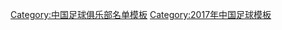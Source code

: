 {{Football squad with groups
 | name      = 2017年中乙分类名单深圳人人
 | bgcolor   = #800080
 | bordercolor = #FFFFFF
 | textcolor   = #FFFFFF
 | title=[[深圳雷曼人人足球俱乐部|<span style="color:#FFFFFF">深圳雷曼</span>]] — [[2017年中国足球乙级联赛|<span style="color: #FFFFFF;">2017年</span>]][[中国足球乙级联赛|<span style="color: #FFFFFF;">中乙联赛第 4 名、南区冠军</span>]]
|group1=全年参赛球员
|list1=<div>
{{Football squad2 player|no=1|name=[[吴飞 (足球运动员)|吴飞]]}}
{{Football squad2 player|no=3|name=[[崔宁 (足球运动员)|崔宁]]}}
{{Football squad2 player|no=4|name=[[宋月明]]}}
{{Football squad2 player|no=5|name=[[周熠]]}}
{{Football squad2 player|no=6|name=[[杨剑飞]]}}
{{Football squad2 player|no=7|name=[[于贵君]]}}
{{Football squad2 player|no=9|name=[[韩家宝]]}}
{{Football squad2 player|no=10|name=[[杨晨 (1989年)|杨晨]]}}
{{Football squad2 player|no=15|name=[[符晓俊]]}}
{{Football squad2 player|no=16|name=[[刘乐 (足球运动员)|劉樂]]}}
{{Football squad2 player|no=17|name=[[杨子 (足球运动员)|杨子]]}}
{{Football squad2 player|no=18|name=[[杨斌 (足球运动员)|杨斌]]}}
{{Football squad2 player|no=19|name=[[高远 (足球运动员)|高远]]}}
{{Football squad2 player|no=20|name=[[朱聪 (足球运动员)|朱聪]]}}
{{Football squad2 player|no=21|name={{le|李思源|Li Siyuan (footballer)}}}}
{{Football squad2 player|no=22|name=[[袁琳]]}}
{{Football squad2 player|no=23|name=[[黄凤涛]]}}
{{Football squad2 player|no=24|name=[[周强 (足球运动员)|周强]]}}
{{Football squad2 player|no=26|name=[[麦思劲]]}}
{{Football squad2 player|no=27|name=[[吕毅 (足球运动员)|吕毅]]}}
{{Football squad2 player|no=29|name=[[王子航]]}}
{{Football squad2 player|no=30|name=[[梁华 (足球运动员)|梁华]]}}
{{Football squad2 player|no=31|name=[[伍绍进]]}}
{{Football squad2 player|no=32|name=[[马晓磊]]}}
{{Football squad2 player|no=33|name=[[郭明月]]}}
{{Football squad2 player|no=36|name=[[刘涛 (足球运动员)|刘涛]]}}
</div>
|group2=夏季转入球员
|list2=<div>
</div>
|group3=夏季转出球员
|list3=<div>
</div>
|group4=主教练
|list4=[[张军 (足球运动员)|张军]]
}}
<noinclude>
{{DEFAULTSORT:Shenzhen Renren F.C. Squad 2017}}
[[Category:中国足球俱乐部名单模板]]
[[Category:2017年中国足球模板]]